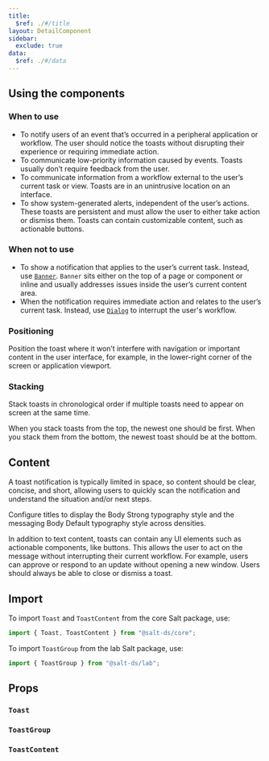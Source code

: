 ```yaml
---
title:
  $ref: ./#/title
layout: DetailComponent
sidebar:
  exclude: true
data:
  $ref: ./#/data
---
```


## Using the components

### When to use

- To notify users of an event that’s occurred in a peripheral application or workflow. The user should notice the toasts without disrupting their experience or requiring immediate action.
- To communicate low-priority information caused by events. Toasts usually don’t require feedback from the user.
- To communicate information from a workflow external to the user’s current task or view. Toasts are in an unintrusive location on an interface.
- To show system-generated alerts, independent of the user’s actions. These toasts are persistent and must allow the user to either take action or dismiss them. Toasts can contain customizable content, such as actionable buttons.

### When not to use

- To show a notification that applies to the user’s current task. Instead, use [`Banner`](../banner). `Banner` sits either on the top of a page or component or inline and usually addresses issues inside the user’s current content area.
- When the notification requires immediate action and relates to the user’s current task. Instead, use [`Dialog`](../dialog) to interrupt the user's workflow.

### Positioning

Position the toast where it won’t interfere with navigation or important content in the user interface, for example, in the lower-right corner of the screen or application viewport.

### Stacking

Stack toasts in chronological order if multiple toasts need to appear on screen at the same time.

When you stack toasts from the top, the newest one should be first. When you stack them from the bottom, the newest toast should be at the bottom.

## Content

A toast notification is typically limited in space, so content should be clear, concise, and short, allowing users to quickly scan the notification and understand the situation and/or next steps.

Configure titles to display the Body Strong typography style and the messaging Body Default typography style across densities.

In addition to text content, toasts can contain any UI elements such as actionable components, like buttons. This allows the user to act on the message without interrupting their current workflow. For example, users can approve or respond to an update without opening a new window. Users should always be able to close or dismiss a toast.

## Import

To import `Toast` and `ToastContent` from the core Salt package, use:

```js
import { Toast, ToastContent } from "@salt-ds/core";
```

To import `ToastGroup` from the lab Salt package, use:

```js
import { ToastGroup } from "@salt-ds/lab";
```

## Props

### `Toast`

<PropsTable componentName="Toast" />

### `ToastGroup`

<PropsTable packageName="lab" componentName="ToastGroup" />

### `ToastContent`

<PropsTable componentName="ToastContent" />
